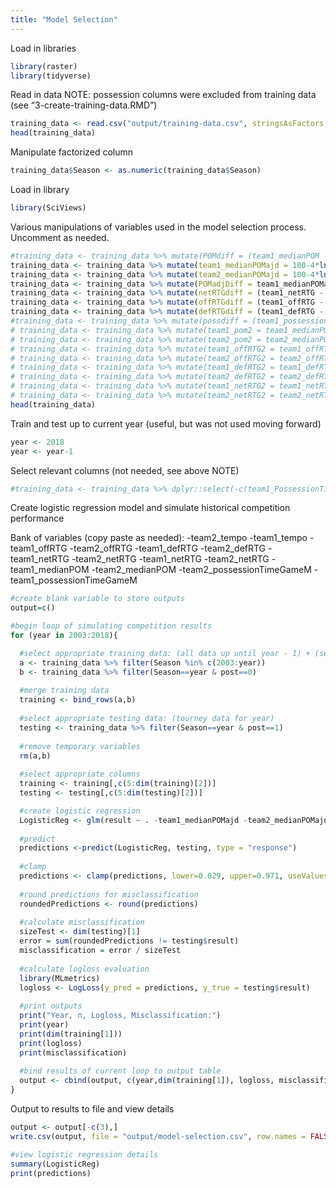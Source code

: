---
title: "Model Selection"
---

Load in libraries
```{r, warning=FALSE, message=FALSE}
library(raster)
library(tidyverse)
```

Read in data
NOTE: possession columns were excluded from training data (see "3-create-training-data.RMD")
```{r}
training_data <- read.csv("output/training-data.csv", stringsAsFactors = FALSE)
head(training_data)
```

Manipulate factorized column
```{r}
training_data$Season <- as.numeric(training_data$Season)
```

Load in library
```{r}
library(SciViews)
```

Various manipulations of variables used in the model selection process. Uncomment as needed.
```{r}
#training_data <- training_data %>% mutate(POMdiff = (team1_medianPOM - team2_medianPOM))
training_data <- training_data %>% mutate(team1_medianPOMajd = 100-4*ln(team1_medianPOM+1)-team1_medianPOM/22)
training_data <- training_data %>% mutate(team2_medianPOMajd = 100-4*ln(team2_medianPOM+1)-team2_medianPOM/22)
training_data <- training_data %>% mutate(POMadjDiff = team1_medianPOMajd - team2_medianPOMajd)
training_data <- training_data %>% mutate(netRTGdiff = (team1_netRTG - team2_netRTG))
training_data <- training_data %>% mutate(offRTGdiff = (team1_offRTG - team2_offRTG))
training_data <- training_data %>% mutate(defRTGdiff = (team1_defRTG - team2_defRTG))
#training_data <- training_data %>% mutate(possdiff = (team1_possessionTimeGameM - team2_possessionTimeGameM))
# training_data <- training_data %>% mutate(team1_pom2 = team1_medianPOM^2)
# training_data <- training_data %>% mutate(team2_pom2 = team2_medianPOM^2)
# training_data <- training_data %>% mutate(team1_offRTG2 = team1_offRTG^2)
# training_data <- training_data %>% mutate(team2_offRTG2 = team2_offRTG^2)
# training_data <- training_data %>% mutate(team1_defRTG2 = team1_defRTG^2)
# training_data <- training_data %>% mutate(team2_defRTG2 = team2_defRTG^2)
# training_data <- training_data %>% mutate(team1_netRTG2 = team1_netRTG^2)
# training_data <- training_data %>% mutate(team2_netRTG2 = team2_netRTG^2)
head(training_data)
```

Train and test up to current year (useful, but was not used moving forward)
```{r}
year <- 2018
year <- year-1
```

Select relevant columns (not needed, see above NOTE)
```{r}
#training_data <- training_data %>% dplyr::select(-c(team1_PossessionTimePerGame.M,team2_PossessionTimePerGame.M))
```

Create logistic regression model and simulate historical competition performance

Bank of variables (copy paste as needed):
-team2_tempo -team1_tempo -team1_offRTG -team2_offRTG -team1_defRTG -team2_defRTG -team1_netRTG -team2_netRTG -team1_netRTG -team2_netRTG -team1_medianPOM -team2_medianPOM -team2_possessionTimeGameM -team1_possessionTimeGameM

```{r}
#create blank variable to store outputs
output=c()

#begin loop of simulating competition results
for (year in 2003:2018){

  #select appropriate training data: (all data up until year - 1) + (season data for year)
  a <- training_data %>% filter(Season %in% c(2003:year))
  b <- training_data %>% filter(Season==year & post==0)
  
  #merge training data
  training <- bind_rows(a,b)
  
  #select appropriate testing data: (tourney data for year)
  testing <- training_data %>% filter(Season==year & post==1)
  
  #remove temporary variables               
  rm(a,b)
  
  #select appropriate columns
  training <- training[,c(5:dim(training)[2])]
  testing <- testing[,c(5:dim(testing)[2])]

  #create logistic regression
  LogisticReg <- glm(result ~ . -team1_medianPOMajd -team2_medianPOMajd -team1_medianPOM -team2_medianPOM  -team1_offRTG -team2_offRTG -team1_defRTG -team2_defRTG -team1_netRTG -team2_netRTG -team2_tempo -team1_tempo, data = training, family = binomial(logit))
  
  #predict
  predictions <-predict(LogisticReg, testing, type = "response")
  
  #clamp
  predictions <- clamp(predictions, lower=0.029, upper=0.971, useValues=TRUE)
  
  #round predictions for misclassification
  roundedPredictions <- round(predictions)
  
  #calculate misclassification
  sizeTest <- dim(testing)[1]
  error = sum(roundedPredictions != testing$result)
  misclassification = error / sizeTest
  
  #calculate logloss evaluation
  library(MLmetrics)
  logloss <- LogLoss(y_pred = predictions, y_true = testing$result)
  
  #print outputs
  print("Year, n, Logloss, Misclassification:")
  print(year)
  print(dim(training[1]))
  print(logloss)
  print(misclassification)
  
  #bind results of current loop to output table
  output <- cbind(output, c(year,dim(training[1]), logloss, misclassification))
}
```

Output to results to file and view details
```{r}
output <- output[-c(3),]
write.csv(output, file = "output/model-selection.csv", row.names = FALSE, col.names = FALSE)

#view logistic regression details
summary(LogisticReg)
print(predictions)
```



